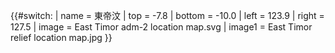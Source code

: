 {{#switch:{{{1}}}
| name   = 東帝汶
| top    = -7.8
| bottom = -10.0
| left   = 123.9
| right  = 127.5
| image  = East Timor adm-2 location map.svg
| image1 = East Timor relief location map.jpg
}}<noinclude>{{Location map/Info|East Timor}}
{{Documentation}}
</noinclude>